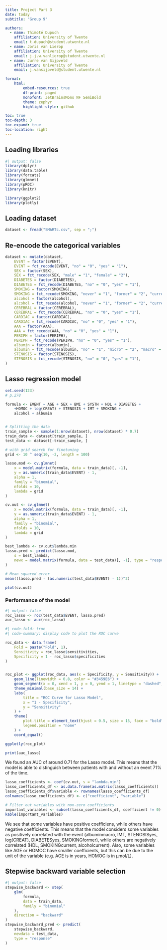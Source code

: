 ```yaml
---
title: Project Part 3
date: today
subtitle: "Group 9"

authors:
  - name: Thimoté Dupuch
    affiliation: University of Twente
    email: t.dupuch@student.utwente.nl
  - name: Joris van Lierop
    affiliation: University of Twente
    email: j.j.w.vanlierop@student.utwente.nl
  - name: Jurre van Sijpveld
    affiliation: University of Twente
    email: j.vansijpveld@student.utwente.nl

format:
    html:
        embed-resources: true
        df-print: paged
        monofont: JetBrainsMono NF SemiBold
        theme: zephyr
        highlight-style: github

toc: true
toc-depth: 3
toc-expand: true
toc-location: right
---
```



## Loading libraries

```r
#| output: false
library(dplyr)
library(data.table)
library(forcats)
library(glmnet)
library(pROC)
library(knitr)

library(ggplot2)
library(plotly)


```




## Loading dataset
```r
dataset <- fread("SMARTc.csv", sep = ";")
```


## Re-encode the categorical variables

```r
dataset <- mutate(dataset,
    EVENT = factor(EVENT),
    EVENT = fct_recode(EVENT, "no" = "0", "yes" = "1"),
    SEX = factor(SEX),
    SEX = fct_recode(SEX, "male" = "1", "female" = "2"),
    DIABETES = factor(DIABETES),
    DIABETES = fct_recode(DIABETES, "no" = "0", "yes" = "1"),
    SMOKING = factor(SMOKING),
    SMOKING = fct_recode(SMOKING, "never" = "1", "former" = "2", "current" = "3"),
    alcohol = factor(alcohol),
    alcohol = fct_recode(alcohol, "never" = "1", "former" = "2", "current" = "3"),
    CEREBRAL = factor(CEREBRAL),
    CEREBRAL = fct_recode(CEREBRAL, "no" = "0", "yes" = "1"),
    CARDIAC = factor(CARDIAC),
    CARDIAC = fct_recode(CARDIAC, "no" = "0", "yes" = "1"),
    AAA = factor(AAA),
    AAA = fct_recode(AAA, "no" = "0", "yes" = "1"),
    PERIPH = factor(PERIPH),
    PERIPH = fct_recode(PERIPH, "no" = "0", "yes" = "1"),
    albumin = factor(albumin),
    albumin = fct_recode(albumin, "no" = "1", "micro" = "2", "macro" = "3"),
    STENOSIS = factor(STENOSIS),
    STENOSIS = fct_recode(STENOSIS, "no" = "0", "yes" = "1"),
)
```

## Lasso regression model

```r
set.seed(123)
# p.278

formula <- EVENT ~ AGE + SEX + BMI + SYSTH + HDL + DIABETES +
    +HOMOC + log(CREAT) + STENOSIS + IMT + SMOKING +
    alcohol + albumin


# Splitting the data
train_sample <- sample(1:nrow(dataset), nrow(dataset) * 0.7)
train_data <- dataset[train_sample, ]
test_data <- dataset[-train_sample, ]

# with grid search for finetuning
grid <- 10 ^ seq(10, -2, length = 100) 

lasso.mod <- cv.glmnet(
    x = model.matrix(formula, data = train_data)[, -1],
    y = as.numeric(train_data$EVENT) - 1,
    alpha = 1,
    family = "binomial",
    nfolds = 10,
    lambda = grid
)

cv.out <- cv.glmnet(
    x = model.matrix(formula, data = train_data)[, -1],
    y = as.numeric(train_data$EVENT) - 1,
    alpha = 1,
    family = "binomial",
    nfolds = 10,
    lambda = grid
)

best_lambda <- cv.out$lambda.min
lasso.pred <- predict(lasso.mod,
    s = best_lambda,
    newx = model.matrix(formula, data = test_data)[, -1], type = "response"
)

# Mean squared error
mean((lasso.pred - (as.numeric(test_data$EVENT) - 1))^2)

```


```r
plot(cv.out)
```

### Performance of the model


```r
#| output: false
roc_lasso <- roc(test_data$EVENT, lasso.pred)
auc_lasso <- auc(roc_lasso)

```


```r
#| code-fold: true
#| code-summary: display code to plot the ROC curve

roc_data <- data.frame(
    Fold = paste("Fold", 1),
    Sensitivity = roc_lasso$sensitivities,
    Specificity = 1 - roc_lasso$specificities
)


roc_plot <- ggplot(roc_data, aes(x = Specificity, y = Sensitivity)) +
    geom_line(linewidth = 0.8, color = "#3459E6") +
    geom_segment(x = 0, xend = 1, y = 0, yend = 1, linetype = "dashed", color = "gray") +
    theme_minimal(base_size = 14) +
    labs(
        title = "ROC Curve for Lasso Model",
        x = "1 - Specificity",
        y = "Sensitivity"
    ) +
    theme(
        plot.title = element_text(hjust = 0.5, size = 15, face = "bold"),
        legend.position = "none"
    ) +
    coord_equal()

ggplotly(roc_plot)
```

```r
print(auc_lasso)
```

We found an AUC of around 0.71 for the Lasso model. This means that the model is able to distinguish between patients with and without an event 71% of the time. 

```r
lasso_coefficients <- coef(cv.out, s = "lambda.min")
lasso_coefficients_df <- as.data.frame(as.matrix(lasso_coefficients))
lasso_coefficients_df$variable <- rownames(lasso_coefficients_df)
colnames(lasso_coefficients_df) <- c("coefficient", "variable")

# Filter out variables with non-zero coefficients
important_variables <- subset(lasso_coefficients_df, coefficient != 0)
kable(important_variables)
```

We see that some variables have positive coefficiens, while others have negative coefficients. This means that the model considers some variables as positively correlated with the event (albuminmacro, IMT, STENOSISyes, log(CREAT), DIABETESyes, SMOKINGformer), while others are negatively correlated (HDL, SMOKINGcurrent, alcoholcurrent). Also, some variables like AGE or HOMOC have smaller coefficients, but this can be due to the unit of the variable (e.g. AGE is in years, HOMOC is in µmol/L).

## Stepwise backward variable selection

```r
#| output: false
stepwise_backward <- step(
    glm(
        formula,
        data = train_data,
        family = "binomial"
    ),
    direction = "backward"
)
stepwise_backward_pred <- predict(
    stepwise_backward,
    newdata = test_data,
    type = "response"
)

```
